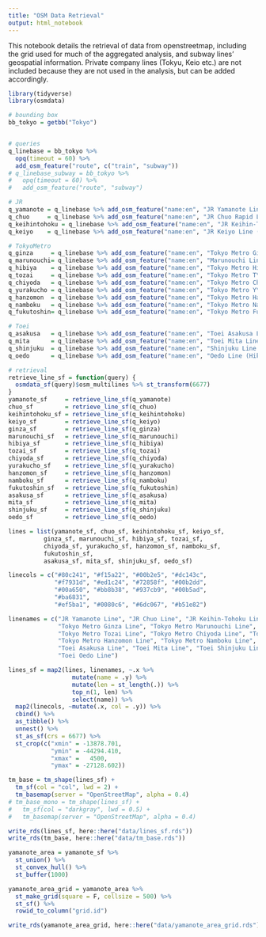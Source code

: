 ```yaml
---
title: "OSM Data Retrieval"
output: html_notebook
---
```


This notebook details the retrieval of data from openstreetmap, including the grid used for much of the aggregated analysis, and subway lines' geospatial information. Private company lines (Tokyu, Keio etc.) are not included because they are not used in the analysis, but can be added accordingly.

```r
library(tidyverse)
library(osmdata)
```


```r
# bounding box
bb_tokyo = getbb("Tokyo")


# queries
q_linebase = bb_tokyo %>% 
  opq(timeout = 60) %>% 
  add_osm_feature("route", c("train", "subway"))
# q_linebase_subway = bb_tokyo %>% 
#   opq(timeout = 60) %>% 
#   add_osm_feature("route", "subway")

# JR
q_yamanote = q_linebase %>% add_osm_feature("name:en", "JR Yamanote Line (Outer)")
q_chuo     = q_linebase %>% add_osm_feature("name:en", "JR Chuo Rapid Line")
q_keihintohoku = q_linebase %>% add_osm_feature("name:en", "JR Keihin-T\u014dhoku Line")
q_keiyo    = q_linebase %>% add_osm_feature("name:en", "JR Keiyo Line (W->E)")

# TokyoMetro
q_ginza     = q_linebase %>% add_osm_feature("name:en", "Tokyo Metro Ginza Line (Shibuya --> Asakusa)")
q_marunouchi= q_linebase %>% add_osm_feature("name:en", "Marunouchi Line (Ogikubo --> Ikebukuro)")
q_hibiya    = q_linebase %>% add_osm_feature("name:en", "Tokyo Metro Hibiya Line (Kita-Senju --> Naka-meguro)")
q_tozai     = q_linebase %>% add_osm_feature("name:en", "Tokyo Metro T\u014dzai Line (Nakano --> Nishi-Funabashi)")
q_chiyoda   = q_linebase %>% add_osm_feature("name:en", "Tokyo Metro Chiyoda Line (Ayase --> Yoyogi-Uehara)")
q_yurakucho = q_linebase %>% add_osm_feature("name:en", "Tokyo Metro Y\u016brakuch\u014d Line (Wakoshi --> Shin-kiba)")
q_hanzomon  = q_linebase %>% add_osm_feature("name:en", "Tokyo Metro Hanz\u014dmon Line (Shibuya --> Oshiage)")
q_namboku   = q_linebase %>% add_osm_feature("name:en", "Tokyo Metro Namboku Line (Akabane-iwabuchi --> Meguro)")
q_fukutoshin= q_linebase %>% add_osm_feature("name:en", "Tokyo Metro Fukutoshin Line (Shibuya --> Wakoshi)")

# Toei
q_asakusa   = q_linebase %>% add_osm_feature("name:en", "Toei Asakusa Line (Oshiage --> Nishi-magome)")
q_mita      = q_linebase %>% add_osm_feature("name:en", "Toei Mita Line (Nishi-takashimadaira --> Meguro)")
q_shinjuku  = q_linebase %>% add_osm_feature("name:en", "Shinjuku Line (Shinjuku --> Motoyawata)")
q_oedo      = q_linebase %>% add_osm_feature("name:en", "Oedo Line (Hikarigaoka --> Tochomae)")

# retrieval
retrieve_line_sf = function(query) {
  osmdata_sf(query)$osm_multilines %>% st_transform(6677)
}
yamanote_sf     = retrieve_line_sf(q_yamanote)
chuo_sf         = retrieve_line_sf(q_chuo)
keihintohoku_sf = retrieve_line_sf(q_keihintohoku)
keiyo_sf        = retrieve_line_sf(q_keiyo)
ginza_sf        = retrieve_line_sf(q_ginza)
marunouchi_sf   = retrieve_line_sf(q_marunouchi)
hibiya_sf       = retrieve_line_sf(q_hibiya)
tozai_sf        = retrieve_line_sf(q_tozai)
chiyoda_sf      = retrieve_line_sf(q_chiyoda)
yurakucho_sf    = retrieve_line_sf(q_yurakucho)
hanzomon_sf     = retrieve_line_sf(q_hanzomon)
namboku_sf      = retrieve_line_sf(q_namboku)
fukutoshin_sf   = retrieve_line_sf(q_fukutoshin)
asakusa_sf      = retrieve_line_sf(q_asakusa)
mita_sf         = retrieve_line_sf(q_mita)
shinjuku_sf     = retrieve_line_sf(q_shinjuku)
oedo_sf         = retrieve_line_sf(q_oedo)
```

```r
lines = list(yamanote_sf, chuo_sf, keihintohoku_sf, keiyo_sf, 
          ginza_sf, marunouchi_sf, hibiya_sf, tozai_sf,
          chiyoda_sf, yurakucho_sf, hanzomon_sf, namboku_sf,
          fukutoshin_sf,
          asakusa_sf, mita_sf, shinjuku_sf, oedo_sf)

linecols = c("#80c241", "#f15a22", "#00b2e5", "#dc143c",
             "#f7931d", "#ed1c24", "#72858f", "#00b2dd",
             "#00a650", "#bb8b38", "#937cb9", "#00b5ad",
             "#ba6831", 
             "#ef5ba1", "#0080c6", "#6dc067", "#b51e82")

linenames = c("JR Yamanote Line", "JR Chuo Line", "JR Keihin-Tohoku Line", "JR Keiyo Line",
              "Tokyo Metro Ginza Line", "Tokyo Metro Marunouchi Line", "Tokyo Metro Hibiya Line",
              "Tokyo Metro Tozai Line", "Tokyo Metro Chiyoda Line", "Tokyo Metro Yurakucho Line",
              "Tokyo Metro Hanzomon Line", "Tokyo Metro Namboku Line", "Tokyo Metro Fukutoshin Line",
              "Toei Asakusa Line", "Toei Mita Line", "Toei Shinjuku Line",
              "Toei Oedo Line")

lines_sf = map2(lines, linenames, ~.x %>%
                  mutate(name = .y) %>%
                  mutate(len = st_length(.)) %>% 
                  top_n(1, len) %>% 
                  select(name)) %>% 
  map2(linecols, ~mutate(.x, col = .y)) %>% 
  cbind() %>% 
  as_tibble() %>% 
  unnest() %>% 
  st_as_sf(crs = 6677) %>% 
  st_crop(c("xmin" = -13878.701, 
            "ymin" = -44294.410,
            "xmax" =   4500,
            "ymax" = -27128.602))

tm_base = tm_shape(lines_sf) +
  tm_sf(col = "col", lwd = 2) +
  tm_basemap(server = "OpenStreetMap", alpha = 0.4)
# tm_base_mono = tm_shape(lines_sf) +
#   tm_sf(col = "darkgray", lwd = 0.5) +
#   tm_basemap(server = "OpenStreetMap", alpha = 0.4)

write_rds(lines_sf, here::here("data/lines_sf.rds"))
write_rds(tm_base, here::here("data/tm_base.rds"))
```

```r
yamanote_area = yamanote_sf %>% 
  st_union() %>% 
  st_convex_hull() %>% 
  st_buffer(1000)

yamanote_area_grid = yamanote_area %>% 
  st_make_grid(square = F, cellsize = 500) %>% 
  st_sf() %>% 
  rowid_to_column("grid.id")

write_rds(yamanote_area_grid, here::here("data/yamanote_area_grid.rds"))
```